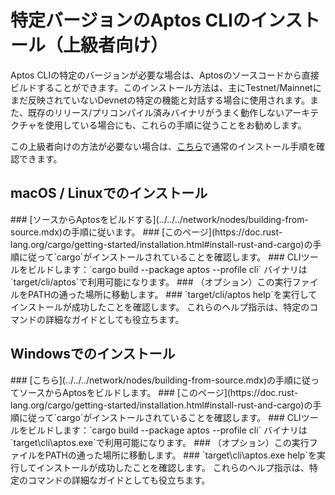 
# 特定バージョンのAptos CLIのインストール（上級者向け）

Aptos CLIの特定のバージョンが必要な場合は、Aptosのソースコードから直接ビルドすることができます。このインストール方法は、主にTestnet/Mainnetにまだ反映されていないDevnetの特定の機能と対話する場合に使用されます。また、既存のリリース/プリコンパイル済みバイナリがうまく動作しないアーキテクチャを使用している場合にも、これらの手順に従うことをお勧めします。

この上級者向けの方法が必要ない場合は、[こちら](../../cli.mdx)で通常のインストール手順を確認できます。

## macOS / Linuxでのインストール

<Steps>
### [ソースからAptosをビルドする](../../../network/nodes/building-from-source.mdx)の手順に従います。
### [このページ](https://doc.rust-lang.org/cargo/getting-started/installation.html#install-rust-and-cargo)の手順に従って`cargo`がインストールされていることを確認します。
### CLIツールをビルドします：`cargo build --package aptos --profile cli`
   バイナリは`target/cli/aptos`で利用可能になります。
### （オプション）この実行ファイルをPATHの通った場所に移動します。
### `target/cli/aptos help`を実行してインストールが成功したことを確認します。
   これらのヘルプ指示は、特定のコマンドの詳細なガイドとしても役立ちます。
</Steps>

## Windowsでのインストール

<Steps>
### [こちら](../../../network/nodes/building-from-source.mdx)の手順に従ってソースからAptosをビルドします。
### [このページ](https://doc.rust-lang.org/cargo/getting-started/installation.html#install-rust-and-cargo)の手順に従って`cargo`がインストールされていることを確認します。
### CLIツールをビルドします：`cargo build --package aptos --profile cli`
   バイナリは`target\cli\aptos.exe`で利用可能になります。
### （オプション）この実行ファイルをPATHの通った場所に移動します。
### `target\cli\aptos.exe help`を実行してインストールが成功したことを確認します。
   これらのヘルプ指示は、特定のコマンドの詳細なガイドとしても役立ちます。
</Steps>
